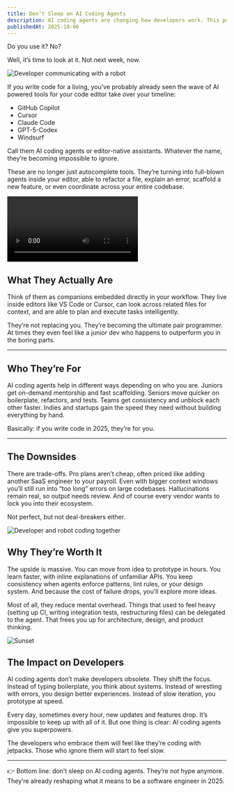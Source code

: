 ```yaml
---
title: Don’t Sleep on AI Coding Agents
description: AI coding agents are changing how developers work. This post explains what they are, their pros and cons, and why they give you superpowers.
publishedAt: 2025-10-06
---
```


Do you use it? No?

Well, it’s time to look at it. Not next week, now.

<Image
  src="/images/ai-agents/robot.png"
  width={1920}
  height={1080}
  alt="Developer communicating with a robot"
/>

If you write code for a living, you’ve probably already seen the wave of AI powered tools for your code editor take over your timeline:

- GitHub Copilot
- Cursor
- Claude Code
- GPT-5-Codex
- Windsurf

Call them AI coding agents or editor-native assistants. Whatever the name, they’re becoming impossible to ignore.

These are no longer just autocomplete tools. They’re turning into full-blown agents inside your editor, able to refactor a file, explain an error, scaffold a new feature, or even coordinate across your entire codebase.

<Video>
  <source src="/images/ai-agents/cursor-agent.mp4" type="video/mp4" />A video
  demonstrating the cursor AI agent
</Video>

## What They Actually Are

Think of them as companions embedded directly in your workflow. They live inside editors like VS Code or Cursor, can look across related files for context, and are able to plan and execute tasks intelligently.

They’re not replacing you. They’re becoming the ultimate pair programmer. At times they even feel like a junior dev who happens to outperform you in the boring parts.

---

## Who They’re For

AI coding agents help in different ways depending on who you are. Juniors get on-demand mentorship and fast scaffolding. Seniors move quicker on boilerplate, refactors, and tests. Teams get consistency and unblock each other faster. Indies and startups gain the speed they need without building everything by hand.

Basically: if you write code in 2025, they’re for you.

---

## The Downsides

There are trade-offs. Pro plans aren’t cheap, often priced like adding another SaaS engineer to your payroll. Even with bigger context windows you’ll still run into “too long” errors on large codebases. Hallucinations remain real, so output needs review. And of course every vendor wants to lock you into their ecosystem.

Not perfect, but not deal-breakers either.

<Image
  src="/images/ai-agents/robot-heart.png"
  width={1920}
  height={1080}
  alt="Developer and robot coding together"
/>

## Why They’re Worth It

The upside is massive. You can move from idea to prototype in hours. You learn faster, with inline explanations of unfamiliar APIs. You keep consistency when agents enforce patterns, lint rules, or your design system. And because the cost of failure drops, you’ll explore more ideas.

Most of all, they reduce mental overhead. Things that used to feel heavy (setting up CI, writing integration tests, restructuring files) can be delegated to the agent. That frees you up for architecture, design, and product thinking.

<Image
  src="/images/ai-agents/sunset.png"
  width={1920}
  height={1080}
  alt="Sunset"
/>

## The Impact on Developers

AI coding agents don’t make developers obsolete. They shift the focus. Instead of typing boilerplate, you think about systems. Instead of wrestling with errors, you design better experiences. Instead of slow iteration, you prototype at speed.

Every day, sometimes every hour, new updates and features drop. It’s impossible to keep up with all of it. But one thing is clear: AI coding agents give you superpowers.

The developers who embrace them will feel like they’re coding with jetpacks. Those who ignore them will start to feel slow.

---

👉 Bottom line: don’t sleep on AI coding agents. They’re not hype anymore. They’re already reshaping what it means to be a software engineer in 2025.
